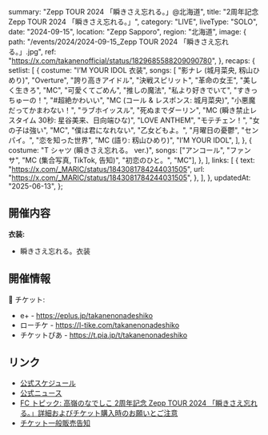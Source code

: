   summary: "Zepp TOUR 2024 「瞬きさえ忘れる。」@北海道",
  title: "2周年記念 Zepp TOUR 2024 「瞬きさえ忘れる。」",
  category: "LIVE",
  liveType: "SOLO",
  date: "2024-09-15",
  location: "Zepp Sapporo",
  region: "北海道",
  image: {
    path: "/events/2024/2024-09-15_Zepp TOUR 2024 「瞬きさえ忘れる。」.jpg",
    ref: "https://x.com/takanenofficial/status/1829685588209090780",
  },
  recaps: {
    setlist: [
      {
        costume: "I’M YOUR IDOL 衣装",
        songs: [
          "影ナレ (城月菜央, 籾山ひめり)",
          "Overture",
          "誇り高きアイドル",
          "決戦スピリット",
          "革命の女王",
          "美しく生きろ",
          "MC",
          "可愛くてごめん",
          "推しの魔法",
          "私より好きでいて",
          "すきっちゅーの！",
          "#超絶かわいい",
          "MC (コール & レスポンス: 城月菜央)",
          "小悪魔だってかまわない！",
          "ラブホイッスル",
          "死ぬまでダーリン",
          "MC (瞬き禁止レスタイム 30秒: 星谷美来、日向端ひな)",
          "LOVE ANTHEM",
          "モテチェン！",
          "女の子は強い",
          "MC",
          "僕は君になれない",
          "乙女どもよ。",
          "月曜日の憂鬱",
          "センパイ。",
          "恋を知った世界",
          "MC (語り: 籾山ひめり)",
          "I’M YOUR IDOL",
        ],
      },
      {
        costume: "T シャツ (瞬きさえ忘れる。 ver.)",
        songs: ["アンコール", "ファンサ", "MC (集合写真, TikTok, 告知)", "初恋のひと。", "MC"],
      },
    ],
    links: [
      {
        text: "https://x.com/_MARIC/status/1843081784244031505",
        url: "https://x.com/_MARIC/status/1843081784244031505",
      },
    ],
  },
  updatedAt: "2025-06-13",
};

## 開催内容

**衣装:**

- 瞬きさえ忘れる。衣装

## 開催情報

🎫 チケット:

- e+ - https://eplus.jp/takanenonadeshiko
- ローチケ - https://l-tike.com/takanenonadeshiko
- チケットぴあ - https://t.pia.jp/t/takanenonadeshiko

## リンク

- [公式スケジュール](https://takanenonadeshiko.jp/events/event/高嶺のなでしこ-2周年記念-zepp-tour-2024-「瞬きさえ忘れる。/)
- [公式ニュース](https://takanenonadeshiko.jp/高嶺のなでしこ-2周年記念-zepp-tour-2024-「瞬きさえ忘れる。/)
- [FC トピック: 高嶺のなでしこ 2周年記念 Zepp TOUR 2024 「瞬きさえ忘れる。」詳細およびチケット購入時のお願いとご注意](https://takanekofc.com/topics/public/_/qtayqeijui6ozym1.html)
- [チケット一般販売告知](https://x.com/takanenofficial/status/1829685588209090780)
